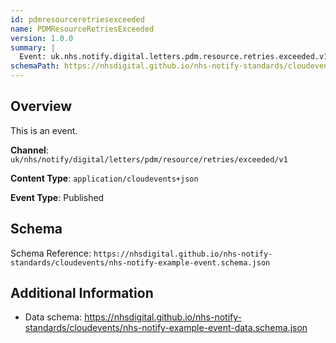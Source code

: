 ```yaml
---
id: pdmresourceretriesexceeded
name: PDMResourceRetriesExceeded
version: 1.0.0
summary: |
  Event: uk.nhs.notify.digital.letters.pdm.resource.retries.exceeded.v1
schemaPath: https://nhsdigital.github.io/nhs-notify-standards/cloudevents/nhs-notify-example-event.schema.json
---
```


## Overview

This is an event.

**Channel**: `uk/nhs/notify/digital/letters/pdm/resource/retries/exceeded/v1`

**Content Type**: `application/cloudevents+json`

**Event Type**: Published

## Schema

Schema Reference: `https://nhsdigital.github.io/nhs-notify-standards/cloudevents/nhs-notify-example-event.schema.json`

## Additional Information

- Data schema: https://nhsdigital.github.io/nhs-notify-standards/cloudevents/nhs-notify-example-event-data.schema.json
